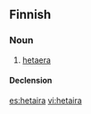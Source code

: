 ==Finnish==

===Noun===
{{infl|fi|noun}}

# [[hetaera]]

====Declension====
{{fi-decl-sitruuna|hetair}}

[[es:hetaira]]
[[vi:hetaira]]